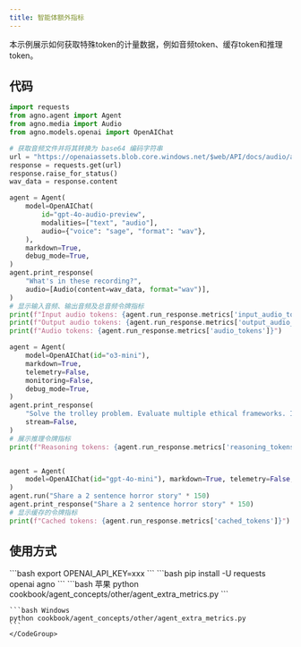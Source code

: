```yaml
---
title: 智能体额外指标
---
```

本示例展示如何获取特殊token的计量数据，例如音频token、缓存token和推理token。

## 代码

```python cookbook/agent_concepts/other/agent_extra_metrics.py
import requests
from agno.agent import Agent
from agno.media import Audio
from agno.models.openai import OpenAIChat

# 获取音频文件并将其转换为 base64 编码字符串
url = "https://openaiassets.blob.core.windows.net/$web/API/docs/audio/alloy.wav"
response = requests.get(url)
response.raise_for_status()
wav_data = response.content

agent = Agent(
    model=OpenAIChat(
        id="gpt-4o-audio-preview",
        modalities=["text", "audio"],
        audio={"voice": "sage", "format": "wav"},
    ),
    markdown=True,
    debug_mode=True,
)
agent.print_response(
    "What's in these recording?",
    audio=[Audio(content=wav_data, format="wav")],
)
# 显示输入音频、输出音频及总音频令牌指标
print(f"Input audio tokens: {agent.run_response.metrics['input_audio_tokens']}")
print(f"Output audio tokens: {agent.run_response.metrics['output_audio_tokens']}")
print(f"Audio tokens: {agent.run_response.metrics['audio_tokens']}")

agent = Agent(
    model=OpenAIChat(id="o3-mini"),
    markdown=True,
    telemetry=False,
    monitoring=False,
    debug_mode=True,
)
agent.print_response(
    "Solve the trolley problem. Evaluate multiple ethical frameworks. Include an ASCII diagram of your solution.",
    stream=False,
)
# 展示推理令牌指标
print(f"Reasoning tokens: {agent.run_response.metrics['reasoning_tokens']}")


agent = Agent(
    model=OpenAIChat(id="gpt-4o-mini"), markdown=True, telemetry=False, monitoring=False
)
agent.run("Share a 2 sentence horror story" * 150)
agent.print_response("Share a 2 sentence horror story" * 150)
# 显示缓存的令牌指标
print(f"Cached tokens: {agent.run_response.metrics['cached_tokens']}")
```

## 使用方式

<Steps>
  <Snippet file="create-venv-step.mdx" />

  <Step title="设置您的API密钥">
    ```bash
    export OPENAI_API_KEY=xxx
    ```
  </Step>

  <Step title="安装库">
    ```bash
    pip install -U requests openai agno
    ```
  </Step>

  <Step title="运行智能体">
    <CodeGroup>
    ```bash 苹果
    python cookbook/agent_concepts/other/agent_extra_metrics.py
    ```

    ```bash Windows
    python cookbook/agent_concepts/other/agent_extra_metrics.py
    ```
    </CodeGroup>
  </Step>
</Steps>